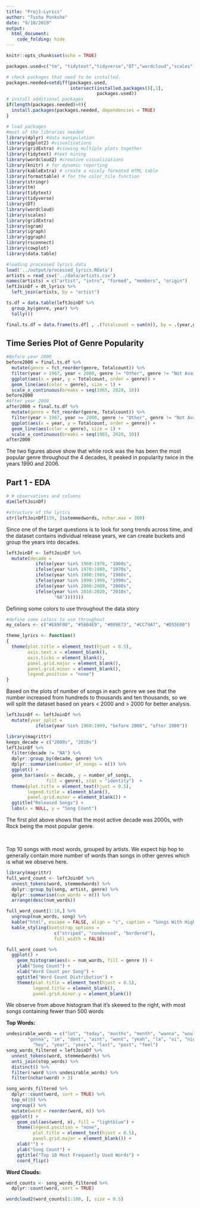 ```yaml
---
title: "Proj1-Lyrics"
author: "Tusha Ponkshe"
date: "9/10/2019"
output: 
  html_document:
    code_folding: hide
---
```


```r
knitr::opts_chunk$set(echo = TRUE)
```

```r
packages.used=c("tm", "tidytext","tidyverse","DT","wordcloud","scales","gridExtra","ngram","igraph","ggraph","rsconnect")

# check packages that need to be installed.
packages.needed=setdiff(packages.used, 
                        intersect(installed.packages()[,1], 
                                  packages.used))
# install additional packages
if(length(packages.needed)>0){
  install.packages(packages.needed, dependencies = TRUE)
}

# load packages
#most of the libraries needed
library(dplyr) #data manipulation
library(ggplot2) #visualizations
library(gridExtra) #viewing multiple plots together
library(tidytext) #text mining
library(wordcloud2) #creative visualizations
library(knitr) # for dynamic reporting
library(kableExtra) # create a nicely formated HTML table
library(formattable) # for the color_tile function
library(stringr)
library(tm)
library(tidytext)
library(tidyverse)
library(DT)
library(wordcloud)
library(scales)
library(gridExtra)
library(ngram)
library(igraph)
library(ggraph)
library(rsconnect)
library(cowplot)
library(data.table)
```

```r
#loading processed lyrics data
load('../output/processed_lyrics.RData')
artists = read_csv('../data/artists.csv')
names(artists) = c("artist", "intro", "formed", "members", "origin")
leftJoinDf = dt_lyrics %>%
  left_join(artists, by = "artist")

ts.df = data.table(leftJoinDf %>%
  group_by(genre, year) %>%
  tally())

final.ts.df = data.frame(ts.df[ , .(Totalcount = sum(n)), by = .(year,genre)])

```

## Time Series Plot of Genre Popularity
```r
#Before year 2000
before2000 = final.ts.df %>%
  mutate(genre = fct_reorder(genre, Totalcount)) %>%
  filter(year > 1967, year < 2000, genre != "Other", genre != "Not Available") %>%
  ggplot(aes(x = year, y = Totalcount, order = genre)) +
  geom_line(aes(color = genre), size = 1) +
  scale_x_continuous(breaks = seq(1965, 2020, 10))
before2000
#After year 2000
after2000 = final.ts.df %>%
  mutate(genre = fct_reorder(genre, Totalcount)) %>%
  filter(year > 1967, year >= 2000, genre != "Other", genre != "Not Available") %>%
  ggplot(aes(x = year, y = Totalcount, order = genre)) +
  geom_line(aes(color = genre), size = 1) +
  scale_x_continuous(breaks = seq(1965, 2020, 10))
after2000
```
The two figures above show that while rock was the has been the most popular genre throughout the 4 decades, it peaked in popularity twice in the years 1990 and 2006.

##

## Part 1 - EDA

```r
# # observations and columns
dim(leftJoinDf)

#structure of the lyrics
str(leftJoinDf[139, ]$stemmedwords, nchar.max = 300)
```

Since one of the target questions is to look for song trends across time, and the dataset contains individual release years, we can create buckets and group the years into decades.


```r

leftJoinDf <- leftJoinDf %>%
  mutate(decade = 
           ifelse(year %in% 1960:1970, "1960s",
           ifelse(year %in% 1970:1980, "1970s",
           ifelse(year %in% 1980:1989, "1980s", 
           ifelse(year %in% 1990:1999, "1990s", 
           ifelse(year %in% 2000:2009, "2000s", 
           ifelse(year %in% 2010:2020, "2010s", 
                  "NA")))))))
```

Defining some colors to use throughout the data story

```r
#define some colors to use throughout
my_colors <- c("#E69F00", "#56B4E9", "#009E73", "#CC79A7", "#D55E00")

theme_lyrics <- function() 
{
  theme(plot.title = element_text(hjust = 0.5),
        axis.text.x = element_blank(), 
        axis.ticks = element_blank(),
        panel.grid.major = element_blank(),
        panel.grid.minor = element_blank(),
        legend.position = "none")
}
```

Based on the plots of number of songs in each genre we see that the number increased from hundreds to thousands and ten thousands, so we will split the dataset based on years < 2000 and > 2000 for better analysis.

```r
leftJoinDf <- leftJoinDf %>%
  mutate(year_split = 
           ifelse(year %in% 1960:1999, "before 2000", "after 2000"))
```

```r
library(magrittr)
keeps_decade = c("2000s", "2010s")
leftJoinDf %>%
  filter(decade != "NA") %>%
  dplyr::group_by(decade, genre) %>%
  dplyr::summarise(number_of_songs = n()) %>%
  ggplot() + 
  geom_bar(aes(x = decade, y = number_of_songs, 
               fill = genre), stat = "identity")  +
  theme(plot.title = element_text(hjust = 0.5),
        legend.title = element_blank(),
        panel.grid.minor = element_blank()) +
  ggtitle("Released Songs") +
  labs(x = NULL, y = "Song Count")
```


The first plot above shows that the most active decade was 2000s, with Rock being the most popular genre.


$~$

Top 10 songs with most words, grouped by artists. We expect hip hop to generally contain more number of words than songs in other genres which is what we observe here. 

```r
library(magrittr)
full_word_count <- leftJoinDf %>%
  unnest_tokens(word, stemmedwords) %>%
  dplyr::group_by(song, artist, genre) %>%
  dplyr::summarise(num_words = n()) %>%
  arrange(desc(num_words)) 

full_word_count[1:10,] %>%
  ungroup(num_words, song) %>%
  kable("html", escape = FALSE, align = "c", caption = "Songs With Highest Word Count") %>%
  kable_styling(bootstrap_options = 
                  c("striped", "condensed", "bordered"), 
                  full_width = FALSE)
```


```r
full_word_count %>%
  ggplot() +
    geom_histogram(aes(x = num_words, fill = genre )) +
    ylab("Song Count") + 
    xlab("Word Count per Song") +
    ggtitle("Word Count Distribution") +
    theme(plot.title = element_text(hjust = 0.5),
          legend.title = element_blank(),
          panel.grid.minor.y = element_blank())
```

We observe from above histogram that it's skewed to the right, with most songs containing fewer than 500 words


**Top Words:**
```r
undesirable_words = c("lot", "today", "months", "month", "wanna", "wouldnt", "wasnt", "ha", "na", "ooh", "da",
        "gonna", "im", "dont", "aint", "wont", "yeah", "la", "oi", "nigga", "fuck",
          "hey", "year", "years", "last", "past", "feel")
song_words_filtered = leftJoinDf %>%
  unnest_tokens(word, stemmedwords) %>%
  anti_join(stop_words) %>%
  distinct() %>%
  filter(!word %in% undesirable_words) %>%
  filter(nchar(word) > 3)

song_words_filtered %>%
  dplyr::count(word, sort = TRUE) %>%
  top_n(10) %>%
  ungroup() %>%
  mutate(word = reorder(word, n)) %>%
  ggplot() +
    geom_col(aes(word, n), fill = "lightblue") +
    theme(legend.position = "none", 
          plot.title = element_text(hjust = 0.5),
          panel.grid.major = element_blank()) +
    xlab("") + 
    ylab("Song Count") +
    ggtitle("Top 10 Most Frequently Used Words") +
    coord_flip()
```

**Word Clouds:**
```r
word_counts <- song_words_filtered %>%
  dplyr::count(word, sort = TRUE) 

wordcloud2(word_counts[1:100, ], size = 0.5)

```
